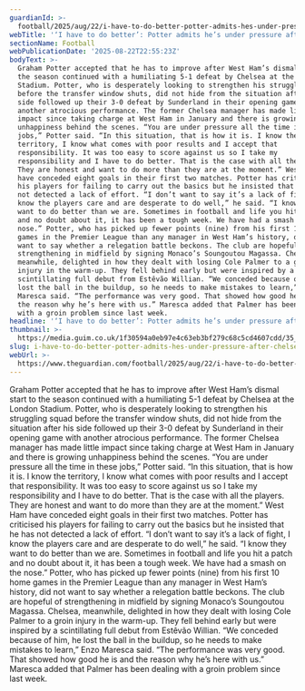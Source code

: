 ```yaml
---
guardianId: >-
  football/2025/aug/22/i-have-to-do-better-potter-admits-hes-under-pressure-after-chelsea-defeat
webTitle: '‘I have to do better’: Potter admits he’s under pressure after Chelsea defeat'
sectionName: Football
webPublicationDate: '2025-08-22T22:55:23Z'
bodyText: >-
  Graham Potter accepted that he has to improve after West Ham’s dismal start to
  the season continued with a humiliating 5-1 defeat by Chelsea at the London
  Stadium. Potter, who is desperately looking to strengthen his struggling squad
  before the transfer window shuts, did not hide from the situation after his
  side followed up their 3-0 defeat by Sunderland in their opening game with
  another atrocious performance. The former Chelsea manager has made little
  impact since taking charge at West Ham in January and there is growing
  unhappiness behind the scenes. “You are under pressure all the time in these
  jobs,” Potter said. “In this situation, that is how it is. I know the
  territory, I know what comes with poor results and I accept that
  responsibility. It was too easy to score against us so I take my
  responsibility and I have to do better. That is the case with all the players.
  They are honest and want to do more than they are at the moment.” West Ham
  have conceded eight goals in their first two matches. Potter has criticised
  his players for failing to carry out the basics but he insisted that he has
  not detected a lack of effort. “I don’t want to say it’s a lack of fight, I
  know the players care and are desperate to do well,” he said. “I know they
  want to do better than we are. Sometimes in football and life you hit a patch
  and no doubt about it, it has been a tough week. We have had a smash on the
  nose.” Potter, who has picked up fewer points (nine) from his first 10 home
  games in the Premier League than any manager in West Ham’s history, did not
  want to say whether a relegation battle beckons. The club are hopeful of
  strengthening in midfield by signing Monaco’s Soungoutou Magassa. Chelsea,
  meanwhile, delighted in how they dealt with losing Cole Palmer to a groin
  injury in the warm-up. They fell behind early but were inspired by a
  scintillating full debut from Estêvão Willian. “We conceded because of him, he
  lost the ball in the buildup, so he needs to make mistakes to learn,” Enzo
  Maresca said. “The performance was very good. That showed how good he is and
  the reason why he’s here with us.” Maresca added that Palmer has been dealing
  with a groin problem since last week.
headline: '‘I have to do better’: Potter admits he’s under pressure after Chelsea defeat'
thumbnail: >-
  https://media.guim.co.uk/1f30594a0eb97e4c63eb3bf279c68c5cd4607cdd/35_83_1593_1274/500.jpg
slug: i-have-to-do-better-potter-admits-hes-under-pressure-after-chelsea-defeat
webUrl: >-
  https://www.theguardian.com/football/2025/aug/22/i-have-to-do-better-potter-admits-hes-under-pressure-after-chelsea-defeat
---
```

Graham Potter accepted that he has to improve after West Ham’s dismal start to the season continued with a humiliating 5-1 defeat by Chelsea at the London Stadium. Potter, who is desperately looking to strengthen his struggling squad before the transfer window shuts, did not hide from the situation after his side followed up their 3-0 defeat by Sunderland in their opening game with another atrocious performance. The former Chelsea manager has made little impact since taking charge at West Ham in January and there is growing unhappiness behind the scenes. “You are under pressure all the time in these jobs,” Potter said. “In this situation, that is how it is. I know the territory, I know what comes with poor results and I accept that responsibility. It was too easy to score against us so I take my responsibility and I have to do better. That is the case with all the players. They are honest and want to do more than they are at the moment.” West Ham have conceded eight goals in their first two matches. Potter has criticised his players for failing to carry out the basics but he insisted that he has not detected a lack of effort. “I don’t want to say it’s a lack of fight, I know the players care and are desperate to do well,” he said. “I know they want to do better than we are. Sometimes in football and life you hit a patch and no doubt about it, it has been a tough week. We have had a smash on the nose.” Potter, who has picked up fewer points (nine) from his first 10 home games in the Premier League than any manager in West Ham’s history, did not want to say whether a relegation battle beckons. The club are hopeful of strengthening in midfield by signing Monaco’s Soungoutou Magassa. Chelsea, meanwhile, delighted in how they dealt with losing Cole Palmer to a groin injury in the warm-up. They fell behind early but were inspired by a scintillating full debut from Estêvão Willian. “We conceded because of him, he lost the ball in the buildup, so he needs to make mistakes to learn,” Enzo Maresca said. “The performance was very good. That showed how good he is and the reason why he’s here with us.” Maresca added that Palmer has been dealing with a groin problem since last week.
